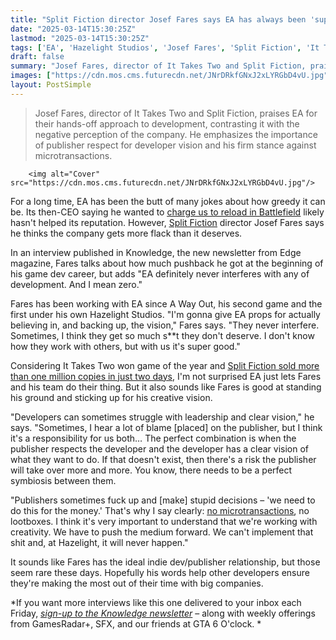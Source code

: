 ```yaml
---
title: "Split Fiction director Josef Fares says EA has always been 'super good' to his studio: 'They get so much s**t they don't deserve'"
date: "2025-03-14T15:30:25Z"
lastmod: "2025-03-14T15:30:25Z"
tags: ['EA', 'Hazelight Studios', 'Josef Fares', 'Split Fiction', 'It Takes Two', 'Co-op', 'Game Development', 'Indie Games', 'Microtransactions']
draft: false
summary: "Josef Fares, director of It Takes Two and Split Fiction, praises EA for their hands-off approach to development, contrasting it with the negative perception of the company. He emphasizes the importance of publisher respect for developer vision and his firm stance against microtransactions."
images: ["https://cdn.mos.cms.futurecdn.net/JNrDRkfGNxJ2xLYRGbD4vU.jpg"]
layout: PostSimple
---
```

> Josef Fares, director of It Takes Two and Split Fiction, praises EA for their hands-off approach to development, contrasting it with the negative perception of the company. He emphasizes the importance of publisher respect for developer vision and his firm stance against microtransactions.


        <img alt="Cover" src="https://cdn.mos.cms.futurecdn.net/JNrDRkfGNxJ2xLYRGbD4vU.jpg"/>
        
For a long time, EA has been the butt of many jokes about how greedy it can be. Its then-CEO saying he wanted to [<u>charge us to reload in Battlefield</u>](https://www.gamesradar.com/games/former-unity-and-ea-boss-was-the-worst-ceo-in-video-games-says-the-arguably-worse-ex-boss-of-activision-blizzard/) likely hasn't helped its reputation. However, [<u>Split Fiction</u>](https://www.gamesradar.com/games/co-op/split-fiction-review/) director Josef Fares says he thinks the company gets more flack than it deserves.

In an interview published in Knowledge, the new newsletter from Edge magazine, Fares talks about how much pushback he got at the beginning of his game dev career, but adds "EA definitely never interferes with any of development. And I mean zero."

Fares has been working with EA since A Way Out, his second game and the first under his own Hazelight Studios. "I'm gonna give EA props for actually believing in, and backing up, the vision," Fares says. "They never interfere. Sometimes, I think they get so much s**t they don't deserve. I don't know how they work with others, but with us it's super good."

Considering It Takes Two won game of the year and [<u>Split Fiction sold more than one million copies in just two days</u>](https://www.gamesradar.com/games/co-op/split-fiction-blows-it-takes-two-out-of-the-water-by-selling-1-million-copies-in-2-days-becoming-hazelights-fastest-selling-game-ever/), I'm not surprised EA just lets Fares and his team do their thing. But it also sounds like Fares is good at standing his ground and sticking up for his creative vision.

"Developers can sometimes struggle with leadership and clear vision," he says. "Sometimes, I hear a lot of blame [placed] on the publisher, but I think it's a responsibility for us both… The perfect combination is when the publisher respects the developer and the developer has a clear vision of what they want to do. If that doesn't exist, then there's a risk the publisher will take over more and more. You know, there needs to be a perfect symbiosis between them.

"Publishers sometimes fuck up and [make] stupid decisions – 'we need to do this for the money.' That's why I say clearly: [<u>no microtransactions</u>](https://www.gamesradar.com/games/co-op/split-fiction-and-it-takes-two-director-still-hates-microtransactions-i-think-its-a-huge-problem-and-its-stopping-our-industry-from-a-creative-perspective/), no lootboxes. I think it's very important to understand that we're working with creativity. We have to push the medium forward. We can't implement that shit and, at Hazelight, it will never happen."

It sounds like Fares has the ideal indie dev/publisher relationship, but those seem rare these days. Hopefully his words help other developers ensure they're making the most out of their time with big companies.

*If you want more interviews like this one delivered to your inbox each Friday, *[<em>sign-up to the Knowledge newsletter</em>](https://www.gamesradar.com/newsletter/)* – along with weekly offerings from GamesRadar+, SFX, and our friends at GTA 6 O'clock. *
        